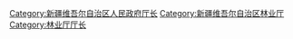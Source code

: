 [[Category:新疆维吾尔自治区人民政府厅长|Category:新疆维吾尔自治区人民政府厅长]]
[[Category:新疆维吾尔自治区林业厅|Category:新疆维吾尔自治区林业厅]]
[[Category:林业厅厅长|Category:林业厅厅长]]